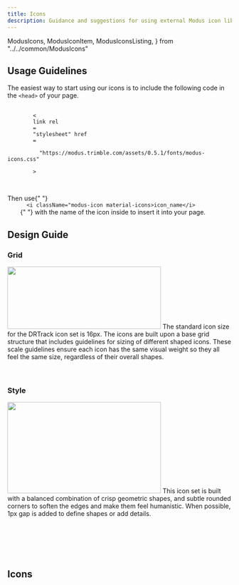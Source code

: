 ```yaml
---
title: Icons
description: Guidance and suggestions for using external Modus icon library.
---
```


  ModusIcons,
  ModusIconItem,
  ModusIconsListing,
} from "../../common/ModusIcons"

<article id="main" className="pr-3">
  <h2 id="usage-guidelines" className="h1 font-weight-bold mt-5">
    Usage Guidelines
    <a
      className="header-link text-light text-decoration-none font-weight-normal"
      href="#usage-guidelines"
      aria-label="anchor"
    ></a>
  </h2>
  <p>
    The easiest way to start using our icons is to include the following code in
    the <code>&lt;head&gt;</code> of your page.
  </p>
  <div className="highlight">
    <pre tabIndex={0} className="chroma">
      <code className="language-html" data-lang="html">
        <span className="p">&lt;</span>
        <span className="nt">link</span> <span className="na">rel</span>
        <span className="o">=</span>
        <span className="s">"stylesheet"</span> <span className="na">href</span>
        <span className="o">=</span>
        <span className="s">
          "https://modus.trimble.com/assets/0.5.1/fonts/modus-icons.css"
        </span>
        <span className="p">&gt;</span>
      </code>
    </pre>
  </div>
  <p>
    Then use{" "}
    <code>
      &lt;i className="modus-icon material-icons&gt;icon_name&lt;/i&gt;
    </code>{" "}
    with the name of the icon inside to insert it into your page.
  </p>
  <h2 id="design-guide" className="h1 font-weight-bold mt-5">
    Design Guide
    <a
      className="header-link text-light text-decoration-none font-weight-normal"
      href="#design-guide"
      aria-label="anchor"
    ></a>
  </h2>
  <h3 id="grid" className="h2 font-weight-bold mt-3">
    Grid
    <a
      className="header-link text-light text-decoration-none font-weight-normal"
      href="#grid"
      aria-label="anchor"
    ></a>
  </h3>
  <img
    src={iconGuideGridImage}
    width="345"
    height="140"
    loading="lazy"
    alt=""
    className="img-fluid float-right"
  />
  The standard icon size for the DRTrack icon set is 16px. The icons are built upon
  a base grid structure that includes guidelines for sizing of different shaped icons.
  These scale guidelines ensure each icon has the same visual weight so they all
  feel the same size, regardless of their overall shapes.
  <br />
  <br />
  <br />
  <h3 id="style" className="h2 font-weight-bold mt-3">
    Style
    <a
      className="header-link text-light text-decoration-none font-weight-normal"
      href="#style"
      aria-label="anchor"
    ></a>
  </h3>
  <img
    src={iconGuideStyleImage}
    width="345"
    height="205"
    loading="lazy"
    alt=""
    className="img-fluid float-right"
  />
  This icon set is built with a balanced combination of crisp geometric shapes, and
  subtle rounded corners to soften the edges and make them feel humanistic. When
  possible, 1px gap is added to define shapes or add details.
  <br />
  <br />
  <br />
  <br />
  <br />
  <br />
  <h2 id="icons" className="h1 font-weight-bold mt-5">
    Icons
    <a
      className="header-link text-light text-decoration-none font-weight-normal"
      href="#icons"
      aria-label="anchor"
    ></a>
  </h2>
  <ModusIconsListing />
</article>
